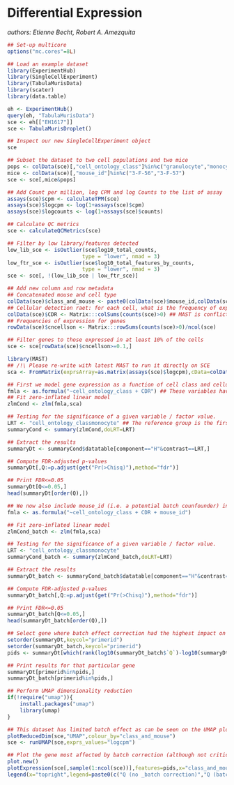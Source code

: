 # Differential Expression

_authors: Etienne Becht, Robert A. Amezquita_



```r
## Set-up multicore
options("mc.cores"=8L)

## Load an example dataset
library(ExperimentHub)
library(SingleCellExperiment)
library(TabulaMurisData)
library(scater)
library(data.table)

eh <- ExperimentHub()
query(eh, "TabulaMurisData")
sce <- eh[["EH1617"]]
sce <- TabulaMurisDroplet()

## Inspect our new SingleCellExperiment object
sce

## Subset the dataset to two cell populations and two mice
pops <- colData(sce)[,"cell_ontology_class"]%in%c("granulocyte","monocyte")
mice <- colData(sce)[,"mouse_id"]%in%c("3-F-56","3-F-57")
sce <- sce[,mice&pops]

## Add Count per million, log CPM and log Counts to the list of assay
assays(sce)$cpm <- calculateTPM(sce)
assays(sce)$logcpm <- log(1+assays(sce)$cpm)
assays(sce)$logcounts <- log(1+assays(sce)$counts)

## Calculate QC metrics
sce <- calculateQCMetrics(sce)

## Filter by low library/features detected
low_lib_sce <- isOutlier(sce$log10_total_counts,
                        type = "lower", nmad = 3)
low_ftr_sce <- isOutlier(sce$log10_total_features_by_counts,
                        type = "lower", nmad = 3)
sce <- sce[, !(low_lib_sce | low_ftr_sce)]

## Add new column and row metadata
## Concatenated mouse and cell type
colData(sce)$class_and_mouse <- paste0(colData(sce)$mouse_id,colData(sce)$cell_ontology_class)
## Cellular detection raet: for each cell, what is the frequency of expressed (>0 counts) genes (informative covariate, see the MAST paper Finak et al, Genome Biology, 2015 for more detail)
colData(sce)$CDR <- Matrix:::colSums(counts(sce)>0) ## MAST is conflicting with Matrix:::colSums so the extra syntax is potentially necessary here
## Frequencies of expression for genes
rowData(sce)$cncellson <- Matrix:::rowSums(counts(sce)>0)/ncol(sce)

## Filter genes to those expressed in at least 10% of the cells
sce <- sce[rowData(sce)$cncellson>=0.1,]

library(MAST)
## /!\ Please re-write with latest MAST to run it directly on SCE
sca <- FromMatrix(exprsArray=as.matrix(assays(sce)$logcpm),cData=colData(sce),fData=rowData(sce))

## First we model gene expression as a function of cell class and cellular detection rate, ignoring batch effects
fmla <- as.formula("~cell_ontology_class + CDR") ## These variables have to be present in colData(sca)
## Fit zero-inflated linear model
zlmCond <- zlm(fmla,sca)

## Testing for the significance of a given variable / factor value.
LRT <- "cell_ontology_classmonocyte" ## The reference group is the first in alphabetical order
summaryCond <- summary(zlmCond,doLRT=LRT)

## Extract the results
summaryDt <- summaryCond$datatable[component=="H"&contrast==LRT,]

## Compute FDR-adjusted p-values
summaryDt[,Q:=p.adjust(get("Pr(>Chisq)"),method="fdr")]

## Print FDR<=0.05
summaryDt[Q<=0.05,]
head(summaryDt[order(Q),])

## We now also include mouse_id (i.e. a potential batch counfounder) in our model
fmla <- as.formula("~cell_ontology_class + CDR + mouse_id")

## Fit zero-inflated linear model
zlmCond_batch <- zlm(fmla,sca)

## Testing for the significance of a given variable / factor value.
LRT <- "cell_ontology_classmonocyte"
summaryCond_batch <- summary(zlmCond_batch,doLRT=LRT)

## Extract the results
summaryDt_batch <- summaryCond_batch$datatable[component=="H"&contrast==LRT,]

## Compute FDR-adjusted p-values
summaryDt_batch[,Q:=p.adjust(get("Pr(>Chisq)"),method="fdr")]

## Print FDR<=0.05
summaryDt_batch[Q<=0.05,]
head(summaryDt_batch[order(Q),])

## Select gene where batch effect correction had the highest impact on significance
setorder(summaryDt,keycol="primerid")
setorder(summaryDt_batch,keycol="primerid")
pids <- summaryDt[which(rank(log10(summaryDt_batch$`Q`)-log10(summaryDt$`Q`))%in%1),]$primerid

## Print results for that particular gene
summaryDt[primerid%in%pids,]
summaryDt_batch[primerid%in%pids,]

## Perform UMAP dimensionality reduction
if(!require("umap")){
    install.packages("umap")
    library(umap)
}

## This dataset has limited batch effect as can be seen on the UMAP plot
plotReducedDim(sce,"UMAP",colour_by="class_and_mouse")
sce <- runUMAP(sce,exprs_values="logcpm")

## Plot the gene most affected by batch correction (although not critical in this case)
plot.new()
plotExpression(sce[,sample(1:ncol(sce))],features=pids,x="class_and_mouse",colour_by="mouse_id",exprs_values="logcpm","shape_by"="cell_ontology_class")
legend(x="topright",legend=paste0(c("Q (no _batch correction)","Q (batch correction)"),"= ",signif(c(unlist(summaryDt[primerid%in%pids,"Q"]),unlist(summaryDt_batch[primerid%in%pids,"Q"])),2)),bty="n",xpd=NA)
```

